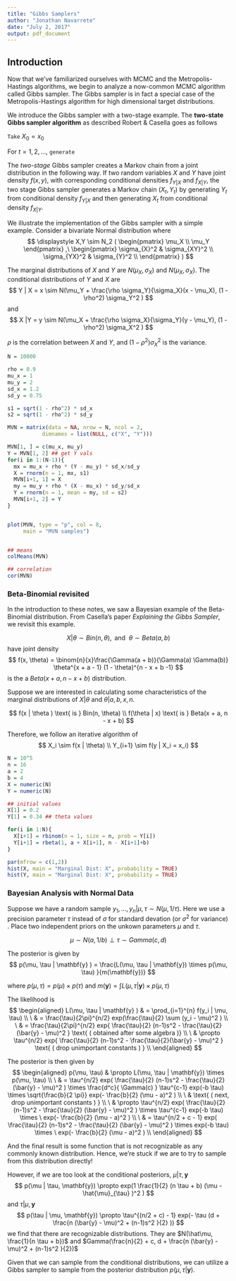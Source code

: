 ```yaml
---
title: "Gibbs Samplers"
author: "Jonathan Navarrete"
date: "July 2, 2017"
output: pdf_document
---
```




## Introduction

Now that we've familiarized ourselves with MCMC and the Metropolis-Hastings algorithms, we begin to analyze a now-common MCMC algorithm called Gibbs sampler. The Gibbs sampler is in fact a special case of the Metropolis-Hastings algorithm for high dimensional target distributions.



We introduce the Gibbs sampler with  a two-stage example. The **two-state Gibbs sampler algorithm** as described Robert & Casella goes as follows


`Take` $X_0 = x_0$ 

For $t = 1, 2, ...$, `generate`

\begin{enumerate}
\item $Y_t \sim f_{Y|X}(\cdot | x_{t-1})$
\item $X_t \sim f_{X| Y}(\cdot | y_{t})$
\end{enumerate}


The *two-stage* Gibbs sampler creates a Markov chain from a joint distribution in the following way. If two random variables $X$ and $Y$ have joint density $f(x,y)$, with corresponding conditional densities $f_{Y|X}$ and $f_{X|Y}$, the two stage Gibbs sampler generates a Markov chain $(X_t, Y_t)$ by generating $Y_t$ from conditional density $f_{Y|X}$ and then generating $X_t$ from conditional density $f_{X|Y}$.


We illustrate the implementation of the Gibbs sampler with a simple example. Consider a bivariate Normal distribution where
$$
\displaystyle
X,Y \sim N_2 (
\begin{pmatrix}
  \mu_X \\
  \mu_Y
 \end{pmatrix}
,\ 
\begin{pmatrix}
  \sigma_{X}^2 & \sigma_{XY}^2  \\
  \sigma_{YX}^2 & \sigma_{Y}^2  \\
 \end{pmatrix}
 )
$$


The marginal distributions of $X$ and $Y$ are $N(\mu_X, \sigma_X)$ and $N(\mu_X, \sigma_X)$. The conditional distributions of $Y$ and $X$ are 
$$ 
Y | X = x \sim N(\mu_Y + \frac{\rho \sigma_Y}{\sigma_X}(x - \mu_X), (1 - \rho^2) \sigma_Y^2  )
$$
and 
$$
X |Y = y \sim N(\mu_X + \frac{\rho \sigma_X}{\sigma_Y}(y - \mu_Y), (1 - \rho^2) \sigma_X^2  )
$$

$\rho$ is the correlation between $X$ and $Y$, and $(1 - \rho^2) \sigma_X^2$ is the variance.





```r
N = 10000

rho = 0.9
mu_x = 1
mu_y = 2
sd_x = 1.2
sd_y = 0.75

s1 = sqrt(1 - rho^2) * sd_x
s2 = sqrt(1 - rho^2) * sd_y

MVN = matrix(data = NA, nrow = N, ncol = 2, 
           dimnames = list(NULL, c("X", "Y")))

MVN[1, ] = c(mu_x, mu_y)
Y = MVN[1, 2] ## get Y vals
for(i in 1:(N-1)){
  mx = mu_x + rho * (Y - mu_y) * sd_x/sd_y
  X = rnorm(n = 1, mx, s1)
  MVN[i+1, 1] = X
  my = mu_y + rho * (X - mu_x) * sd_y/sd_x
  Y = rnorm(n = 1, mean = my, sd = s2)
  MVN[i+1, 2] = Y
}


plot(MVN, type = "p", col = 8, 
     main = "MVN samples")


## means
colMeans(MVN)

## correlation
cor(MVN)

```




### Beta-Binomial revisited

In the introduction to these notes, we saw a Bayesian example of the Beta-Binomial distribution. From Casella's paper *Explaining the Gibbs Sampler*, we revisit this example.

$$
X | \theta \sim Bin(n, \theta), \text{ and }\ \theta \sim Beta(a, b)
$$
have joint density
$$
f(x, \theta) = \binom{n}{x}\frac{\Gamma(a + b)}{\Gamma(a) \Gamma(b)} \theta^{x + a - 1} (1 - \theta)^{n - x + b -1}
$$
is the a $Beta(x+a, n-x+b)$ distribution.

Suppose we are interested in calculating some characteristics of the marginal distributions of $X | \theta$ and $\theta | a, b, x, n$. 

$$
f(x | \theta ) \text{ is } Bin(n, \theta) \\
f(\theta | x) \text{ is } Beta(x + a, n - x + b) 
$$

Therefore, we follow an iterative algorithm of 
$$
X_i \sim f(x | \theta) \\
Y_{i+1} \sim f(y | X_i = x_i)
$$



```r

N = 10^5
n = 16
a = 2
b = 4
X = numeric(N)
Y = numeric(N)

## initial values
X[1] = 0.2
Y[1] = 0.34 ## theta values

for(i in 1:N){
  X[i+1] = rbinom(n = 1, size = n, prob = Y[i])
  Y[i+1] = rbeta(1, a + X[i+1], n - X[i+1]+b)
}

par(mfrow = c(1,2))
hist(X, main = "Marginal Dist: X", probability = TRUE)
hist(Y, main = "Marginal Dist: X", probability = TRUE)

```



\newpage
\clearpage


### Bayesian Analysis with Normal Data

Suppose we have a random sample $y_1, ..., y_n | \mu, \tau \sim N(\mu, 1/\tau)$. Here we use a precision parameter $\tau$ instead of $\sigma$ for standard devation (or $\sigma^2$ for variance) .
Place two independent priors on the unkown parameters $\mu$ and $\tau$.

$$
\mu \sim N(a, 1/b) \perp \tau \sim Gamma(c,d)
$$

The posterior is given by
$$
p(\mu, \tau | \mathbf{y} ) = \frac{L(\mu, \tau | \mathbf{y}) \times p(\mu, \tau) }{m(\mathbf{y})}
$$

where $p(\mu, \tau) = p(\mu) \times p(\tau)$ and $m(\mathbf{y}) = \int L(\mu, \tau | \mathbf{y}) \times p(\mu, \tau)$
  

The likelihood is 
$$
  \begin{aligned}
L(\mu, \tau | \mathbf{y} ) & = \prod_{i=1}^{n} f(y_i | \mu, \tau) \\
\ & = \frac{\tau}{2\pi}^{n/2} exp(\frac{\tau}{2} \sum (y_i - \mu)^2 ) \\
\ & = \frac{\tau}{2\pi}^{n/2} exp{ \frac{\tau}{2} (n-1)s^2 - \frac{\tau}{2}(\bar{y} - \mu)^2 } \text{ ( obtained after some algebra )}  \\ 
\ & \propto \tau^{n/2} exp{ \frac{\tau}{2} (n-1)s^2 - \frac{\tau}{2}(\bar{y} - \mu)^2 } \text{ ( drop unimportant constants ) }  \\
\end{aligned}
$$
  


The posterior is then given by
$$
\begin{aligned}
p(\mu, \tau) & \propto  L(\mu, \tau | \mathbf{y}) \times p(\mu, \tau) \\
\ & = \tau^{n/2} exp( \frac{\tau}{2} (n-1)s^2 - \frac{\tau}{2} (\bar{y} - \mu)^2 ) \times \frac{d^c}{ \Gamma(c) } \tau^{c-1} exp(-b \tau) \times \sqrt{\frac{b}{2 \pi}} exp(- \frac{b}{2} (\mu - a)^2 ) \\
\ & \text{ ( next, drop unimportant constants ) } \\
\ & \propto \tau^{n/2} exp( \frac{\tau}{2} (n-1)s^2 - \frac{\tau}{2} (\bar{y} - \mu)^2 ) \times \tau^{c-1} exp(-b \tau) \times \ exp(- \frac{b}{2} (\mu - a)^2 ) \\
\ & = \tau^{n/2 + c - 1} exp( \frac{\tau}{2} (n-1)s^2 - \frac{\tau}{2} (\bar{y} - \mu)^2 ) \times exp(-b \tau) \times \ exp(- \frac{b}{2} (\mu - a)^2 ) \\
\end{aligned}
$$
  
And the final result is some function that is not recognizable as any commonly known distribution. Hence, we're stuck if we are to try to sample from this distribution directly!

However, if we are too look at the conditional posteriors, $\mu | \tau, \mathbf{y}$ 
$$
p(\mu | \tau, \mathbf{y}) \propto exp(1 \frac{1}{2} (n \tau + b) (\mu - \hat{\mu}_{\tau} )^2 )
$$
and $\tau | \mu,\mathbf{y}$ 
$$
p(\tau | \mu, \mathbf{y}) \propto \tau^{(n/2 + c) - 1} exp(- \tau (d + \frac{n (\bar{y} - \mu)^2 + (n-1)s^2 }{2} ))
$$
we find that there are recognizable distributions. They are $N(\hat\mu, \frac{1}{n \tau + b})$ and $Gamma(\frac{n}{2} + c, d +  \frac{n (\bar{y} - \mu)^2 + (n-1)s^2 }{2})$

Given that we can sample from the conditional distributions, we can utilize a Gibbs sampler to sample from the posterior distribution $p(\mu, \tau | \mathbf{y})$.












